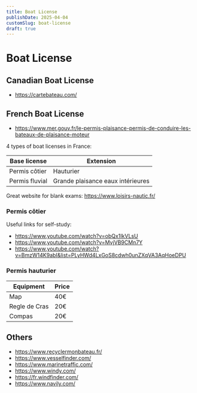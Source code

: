 ```yaml
---
title: Boat License
publishDate: 2025-04-04
customSlug: boat-license
draft: true
---
```


# Boat License

## Canadian Boat License

- https://cartebateau.com/

## French Boat License

- https://www.mer.gouv.fr/le-permis-plaisance-permis-de-conduire-les-bateaux-de-plaisance-moteur

4 types of boat licenses in France:

| Base license   | Extension                         |
|----------------|-----------------------------------|
| Permis côtier  | Hauturier                         |
| Permis fluvial | Grande plaisance eaux intérieures |


Great website for blank exams: https://www.loisirs-nautic.fr/

### Permis côtier

Useful links for self-study:

- https://www.youtube.com/watch?v=obQx1IkVLsU
- https://www.youtube.com/watch?v=MvjVB9CMn7Y
- https://www.youtube.com/watch?v=BmzW14K9abI&list=PLyHWd4LxGoS8cdwh0unZXqVA3AqHoeDPU

### Permis hauturier

| Equipment     | Price |
|---------------|-------|
| Map           | 40€   |
| Regle de Cras | 20€   |
| Compas        | 20€   |

## Others

- https://www.recyclermonbateau.fr/
- https://www.vesselfinder.com/
- https://www.marinetraffic.com/
- https://www.windy.com/
- https://fr.windfinder.com/
- https://www.navily.com/
